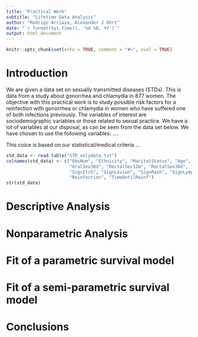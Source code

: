 ```yaml
---
title: "Practical Work"
subtitle: "Lifetime Data Analysis"
author: "Rodrigo Arriaza, Alexander J Ohrt"
date: "`r format(Sys.time(), '%d %B, %Y')`"
output: html_document
---
```


```r
knitr::opts_chunk$set(echo = TRUE, comment = "#>", eval = TRUE)
```

# Introduction

We are given a data set on sexually transmitted diseases (STDs). This is data from a study about gonorrhea and chlamydia in 877 women. The objective with this practical work is to study possible risk factors for a reinfection with gonorrhea or chlamydia in women who have suffered one of both infections previously. The variables of interest are sociodemographic variables or those related to sexual practice. We have a lot of variables at our disposal, as can be seen from the data set below. We have chosen to use the following variables: ....

This coice is based on our statistical/medical criteria ...

```r
std_data <- read.table("STD_onlydata.txt")
colnames(std_data) <- c("ObsNum", "Ethnicity", "MaritalStatus", "Age", "YearsSchool", "InitInfect", "NumPartners", "OralSex12m", 
                        "OralSex30d", "RectalSex12m", "RectalSex30d", "AbPain", "SignDischarge", "SignDysuria", "CondomUse", 
                        "SignItch", "SignLesion", "SignRash", "SignLymph", "InvVagAtExam", "DischargeExam", "AbnormNodeExam", 
                        "Reinfection", "TimeUntilReinf")
str(std_data)
```

# Descriptive Analysis



# Nonparametric Analysis

# Fit of a parametric survival model

# Fit of a semi-parametric survival model

# Conclusions
